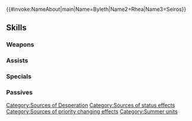{{#invoke:NameAbout|main|Name=Byleth|Name2=Rhea|Name3=Seiros}}{{HeroPage Tabs}}
{{Hero Infobox
|Name=Byleth
|Title=Fell Star's Duo
|WeaponType=Red Tome
|Origin=Fire Emblem: Three Houses
|Gender=FF
|Person=Byleth F
|duo=Grants【Desperation】to unit and allies within 2 spaces.<br><br>At start of every third turn, if Duo Skill has already been used, unit can use Duo Skill again.<br><br>【Desperation】<br>Grants the following effect for 1 turn: "If unit initiates combat, unit can make a follow-up attack before foe can counterattack."
|Duel=185
|secondPerson=Rhea
|MoveType=Flying
|actorJP=伊藤静,井上喜久子
|actorEN=Jeannie Tirado,Cherami Leigh
|artist=cuboon
|additionDate=July 6, 2020
|releaseDate=July 8, 2020
|cv1=12
|cv2=100200
|TagID=比翼ベレス
|InternalID=538
|Properties=special,duo,specRate_202402
|description=Byleth, a professor at the Church of Seiros's Officers Academy, and Rhea, the church's archbishop, enjoying a summer away. They appear in Fire Emblem: Three Houses.
}}
{{Stats Page
|Lv1HP=18|Lv1ATK=8|Lv1SPD=12|Lv1DEF=3|Lv1RES=4
|GRHP=50|GRATK=65|GRSPD=70|GRDEF=30|GRRES=40
}}
==Skills==
===Weapons===
{{Weapons Table
|weapon1=Fire
|weapon1Default=1
|weapon1Unlock=1
|weapon2=Elfire
|weapon2Default=2
|weapon2Unlock=2
|weapon3=Bolganone
|weapon3Default=4
|weapon3Unlock=3
|weapon4=Sun's Percussors
|weapon4Default=5
|weapon4Unlock=5
}}
===Assists===
{{Assists Table
}}
===Specials===
{{Specials Table
|special1=Dragon Gaze
|special1Default=4
|special1Unlock=3
|special2=Draconic Aura
|special2Default=
|special2Unlock=4
|special3=Ruptured Sky
|special3Default=
|special3Unlock=5
}}
===Passives===
{{Passives Table
|passiveA1=Atk/Spd Push 1
|passiveA2=Atk/Spd Push 2
|passiveA3=Atk/Spd Push 3
|passiveA4=Atk/Spd Push 4
|passiveA1Unlock=2
|passiveA2Unlock=3
|passiveA3Unlock=4
|passiveA4Unlock=5
|passiveB1=Chill Res 1
|passiveB2=Chill Spd/Res 1
|passiveB3=Chill Spd/Res 2
|passiveB1Unlock=3
|passiveB2Unlock=4
|passiveB3Unlock=5
|passiveC1=Ground Orders 1
|passiveC2=Ground Orders 2
|passiveC3=Ground Orders 3
|passiveC1Unlock=1
|passiveC2Unlock=2
|passiveC3Unlock=4
}}
{{Heroes Navbox}}
[[Category:Sources of Desperation]][[Category:Sources of status effects]][[Category:Sources of priority changing effects]]
[[Category:Summer units]]